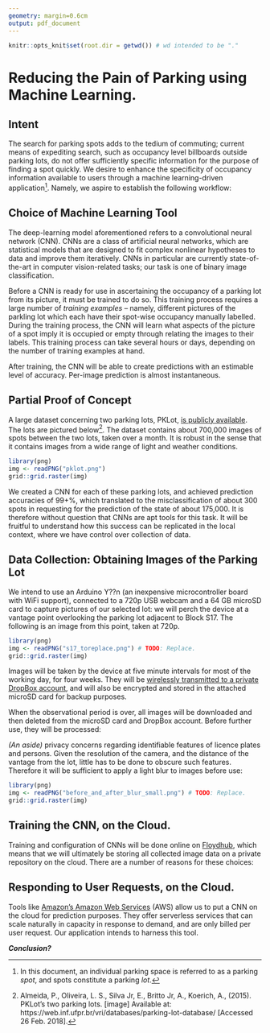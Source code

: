 ```yaml
---
geometry: margin=0.6cm
output: pdf_document
---
```


```r
knitr::opts_knit$set(root.dir = getwd()) # wd intended to be "."
```

# Reducing the Pain of Parking using Machine Learning.

## Intent
The search for parking spots adds to the tedium of commuting; current means
of expediting search, such as occupancy level billboards outside parking lots,
do not offer sufficiently specific information for the purpose of finding a spot
quickly. We desire to enhance the specificity of occupancy information available
to users through a machine learning-driven application[^1]. Namely, we aspire to
establish the following workflow:
\newline
\begin{center}
User requests for spot-wise occupancy status through the application, \\
$\downarrow$ \\
picture of lot taken by a standard CCTV or dedicated camera, \\
and transmitted to associated {\it cloud-based deep-learning model}, \\
$\downarrow$ \\
spots in picture classified as empty or occupied by model, \\
$\downarrow$ \\
picture deleted, and user sent spatially-accurate abstraction of spot-wise
occupancy.
\end{center}

[^1]: In this document, an individual parking space is referred to as a
parking *spot*, and spots constitute a parking *lot*.

## Choice of Machine Learning Tool
The deep-learning model aforementioned refers to a convolutional neural network
(CNN). CNNs are a class of artificial neural networks, which are statistical
models that are designed to fit complex nonlinear hypotheses to data and improve
them iteratively. CNNs in particular are currently state-of-the-art in computer
vision-related tasks; our task is one of binary image classification.

Before a CNN is ready for use in ascertaining the occupancy of a parking lot
from its picture, it must be trained to do so. This training process requires a
large number of *training examples* -- namely, different pictures of the
parkling lot which each have their spot-wise occupancy manually labelled. During
the training process, the CNN will learn what aspects of the picture of a spot
imply it is occupied or empty through relating the images to their labels. This
training process can take several hours or days, depending on the number of
training examples at hand.

After training, the CNN will be able to create predictions with an estimable
level of accuracy. Per-image prediction is almost instantaneous.

## Partial Proof of Concept
A large dataset concerning two parking lots, PKLot, [is publicly
available](https://web.inf.ufpr.br/vri/databases/parking-lot-database/). The
lots are pictured below[^2]. The dataset contains about 700,000 images of spots
between the two lots, taken over a month. It is robust in the sense that it
contains images from a wide range of light and weather conditions.

```r
library(png)
img <- readPNG("pklot.png")
grid::grid.raster(img)
```

We created a CNN for each of these parking lots, and achieved prediction
accuracies of 99+%, which translated to the misclassification of about 300 spots
in requesting for the prediction of the state of about 175,000. It is therefore
without question that CNNs are apt tools for this task. It will be fruitful to
understand how this success can be replicated in the local context, where we
have control over collection of data.

[^2]: Almeida, P., Oliveira, L. S., Silva Jr, E., Britto Jr, A., Koerich, A.,
(2015). PKLot's two parking lots. [image] Available at:
https://web.inf.ufpr.br/vri/databases/parking-lot-database/ [Accessed 26 Feb.
2018].

## Data Collection: Obtaining Images of the Parking Lot
We intend to use an Arduino Y??n (an inexpensive microcontroller board with WiFi
support), connected to a 720p USB webcam and a 64 GB microSD card to capture
pictures of our selected lot: we will perch the device at a vantage point
overlooking the parking lot adjacent to Block S17. The following is an image
from this point, taken at 720p.

```r
library(png)
img <- readPNG("s17_toreplace.png") # TODO: Replace.
grid::grid.raster(img)
```

Images will be taken by the device at five minute intervals for most of the
working day, for four weeks. They will be [wirelessly transmitted to a private
DropBox
account](https://learn.adafruit.com/wireless-security-camera-arduino-yun/introduction),
and will also be encrypted and stored in the attached microSD card for backup
purposes.

When the observational period is over, all images will be downloaded and then
deleted from the microSD card and DropBox account. Before further use, they will
be processed:

*(An aside)* privacy concerns regarding identifiable features of licence plates
and persons. Given the resolution of the camera, and the distance of the vantage
from the lot, little has to be done to obscure such features. Therefore it will
be sufficient to apply a light blur to images before use:

```r
library(png)
img <- readPNG("before_and_after_blur_small.png") # TODO: Replace.
grid::grid.raster(img)
```

## Training the CNN, on the Cloud.
Training and configuration of CNNs will be done online on [Floydhub](https://www.floydhub.com),
which means that we will ultimately be storing all collected image data on a
private repository on the cloud. There are a number of reasons for these
choices:
\begin{enumerate}
  \item Great computing power is available on the cloud inexpensively; it will
  save us many hours in training.
  \item Training multiple configurations of the same CNN altogther is possible
  -- on a personal computer, it is not. Again, time will be saved.
  \item Working on the cloud allows all involved in the project to collaborate
  seamlessly.
  \item Moving development to the cloud will better prepare us for what is
  below.
\end{enumerate}

## Responding to User Requests, on the Cloud.
Tools like [Amazon's Amazon Web
Services](https://aws.amazon.com/blogs/machine-learning/how-to-deploy-deep-learning-models-with-aws-lambda-and-tensorflow/)
(AWS) allow us to put a CNN on the cloud for prediction purposes. They offer
serverless services that can scale naturally in capacity in response to demand,
and are only billed per user request. Our application intends to harness this
tool.

***Conclusion?***